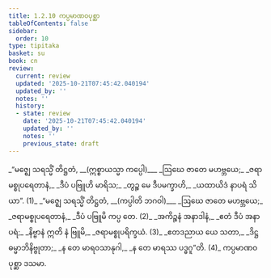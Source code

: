 ```yaml
---
title: 1.2.10 ကပ္ပမာဏဝပုစ္ဆာ
tableOfContents: false
sidebar:
  order: 10
type: tipitaka
basket: su
book: cn
review:
  current: review
  updated: '2025-10-21T07:45:42.040194'
  updated_by: ''
  notes: ''
  history:
  - state: review
    date: '2025-10-21T07:45:42.040194'
    updated_by: ''
    notes: ''
    previous_state: draft
---
```



<DynamicBreadcrumb />


<ReviewStatus review={frontmatter.review} showDetails={true} />

<HypothesisAnnotation frontmatter={frontmatter} />

<Division number="117" book="cn" e="ch" v="25" p="15">

<Paragraph number="128" type="verses" book="cn">
_“မဇ္ဈေ သရသ္မိံ တိဋ္ဌတံ, __(ဣစ္စာယသ္မာ ကပ္ပေါ)___  
_ဩဃေ ဇာတေ မဟဗ္ဘယေ;_  
_ဇရာမစ္စုပရေတာနံ,_  
_ဒီပံ ပဗြူဟိ မာရိသ;_  
_တွဉ္စ မေ ဒီပမက္ခာဟိ,_  
_ယထာယိဒံ နာပရံ သိယာ”. (1)_  

</Paragraph>

</Division>
<Division number="118" book="cn" e="ch" v="25" p="15">

<Paragraph number="129" type="verses" book="cn">
_“မဇ္ဈေ သရသ္မိံ တိဋ္ဌတံ, __(ကပ္ပါတိ ဘဂဝါ)___  
_ဩဃေ ဇာတေ မဟဗ္ဘယေ;_  
_ဇရာမစ္စုပရေတာနံ,_  
_ဒီပံ ပဗြူမိ ကပ္ပ တေ. (2)_  

</Paragraph>

</Division>
<Division number="119" book="cn" e="ch" v="25" p="16">

<Paragraph number="130" type="verses" book="cn">
_အကိဉ္စနံ အနာဒါနံ,_  
_ဧတံ ဒီပံ အနာပရံ;_  
_နိဗ္ဗာနံ ဣတိ နံ ဗြူမိ,_  
_ဇရာမစ္စုပရိက္ခယံ. (3)_  

</Paragraph>

</Division>
<Division number="120" book="cn" e="ch" v="25" p="16">

<Paragraph number="131" type="verses" book="cn">
_ဧတဒညာယ ယေ သတာ,_  
_ဒိဋ္ဌဓမ္မာဘိနိဗ္ဗုတာ;_  
_န တေ မာရဝသာနုဂါ,_  
_န တေ မာရဿ ပဒ္ဓဂူ”တိ. (4)_  


</Paragraph>
</Division>

<Paragraph number="132" type="center" book="cn">
ကပ္ပမာဏဝပုစ္ဆာ ဒသမာ.
</Paragraph>